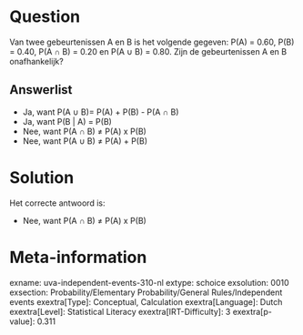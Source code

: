 Question
========

Van twee gebeurtenissen A en B is het volgende gegeven: P(A) = 0.60,
P(B) = 0.40, P(A ∩ B) = 0.20 en P(A ∪ B) = 0.80. Zijn de gebeurtenissen
A en B onafhankelijk?


Answerlist
----------

* Ja, want P(A ∪ B)= P(A) + P(B) - P(A ∩ B)
* Ja, want P(B | A) = P(B)
* Nee, want P(A ∩ B) ≠ P(A) x P(B)
* Nee, want P(A ∪ B) ≠ P(A) + P(B)

Solution
========

Het correcte antwoord is: 

* Nee, want P(A ∩ B) ≠ P(A) x P(B)

Meta-information
================
exname: uva-independent-events-310-nl
extype: schoice
exsolution: 0010
exsection: Probability/Elementary Probability/General Rules/Independent events
exextra[Type]: Conceptual, Calculation
exextra[Language]: Dutch
exextra[Level]: Statistical Literacy
exextra[IRT-Difficulty]: 3
exextra[p-value]: 0.311
